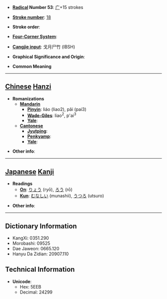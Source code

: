 * '''[[Wiktionary:Chinese radical index| Radical]] Number 53''': [[Wiktionary:Chinese radical index 广|广]]+15 strokes

* '''[[Wiktionary:Chinese total strokes index|Stroke number]]''': [[Wiktionary:Chinese total strokes index 18|18]]

* '''Stroke order''': 

* '''[[Wiktionary:Chinese four corner index|Four-Corner System]]''': 

* '''[[Wiktionary:Chinese Cangjie index|Cangjie input]]''': 戈月尸竹 (IBSH)

* '''Graphical Significance and Origin''': 

* '''Common Meaning'''

----

== [[Chinese]] [[Hanzi]] ==

* '''Romanizations'''
** '''[[Mandarin]]'''
*** '''[[Pinyin]]''': liáo (liao2), pǎi (pai3)
*** '''[[Wade-Giles]]''': liao<sup>2</sup>, p'ai<sup>3</sup>
*** '''[[Yale]]''': 
** '''[[Cantonese]]'''
*** '''[[Jyutping]]''':
*** '''[[Penkyamp]]''': 
*** '''[[Yale]]''': 

* '''Other info''': 

----

== [[Japanese]] [[Kanji]] ==

* '''Readings'''
** '''[[On]]''': [[りょう]] (ryō), [[ろう]] (rō)
** '''[[Kun]]''': [[むなしい]] (munashii), [[うつろ]] (utsuro)

* '''Other info''':  

----

== Dictionary Information ==

* KangXi: 0351.290
* Morobashi: 09525
* Dae Jaweon: 0665.120
* Hanyu Da Zidian: 20907.110

== Technical Information ==

* '''Unicode''':
** Hex: 5EEB
** Decimal: 24299
